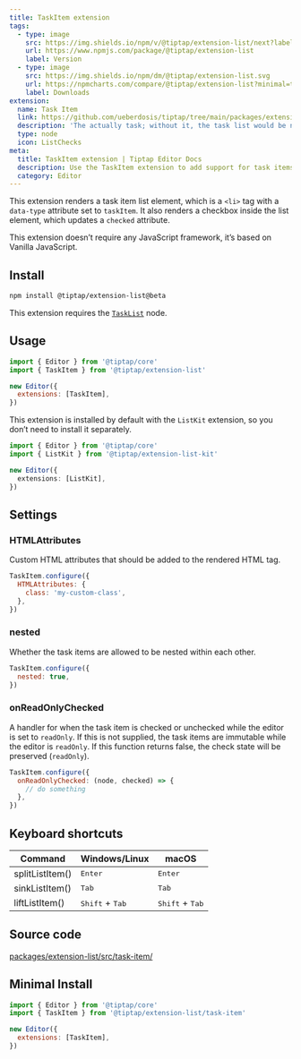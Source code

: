 ```yaml
---
title: TaskItem extension
tags:
  - type: image
    src: https://img.shields.io/npm/v/@tiptap/extension-list/next?label=version
    url: https://www.npmjs.com/package/@tiptap/extension-list
    label: Version
  - type: image
    src: https://img.shields.io/npm/dm/@tiptap/extension-list.svg
    url: https://npmcharts.com/compare/@tiptap/extension-list?minimal=true
    label: Downloads
extension:
  name: Task Item
  link: https://github.com/ueberdosis/tiptap/tree/main/packages/extension-list
  description: 'The actually task; without it, the task list would be nothing.'
  type: node
  icon: ListChecks
meta:
  title: TaskItem extension | Tiptap Editor Docs
  description: Use the TaskItem extension to add support for task items rendered as <li data-type="taskItem"> with checkboxes. More in our docs!
  category: Editor
---
```



This extension renders a task item list element, which is a `<li>` tag with a `data-type` attribute set to `taskItem`. It also renders a checkbox inside the list element, which updates a `checked` attribute.

This extension doesn’t require any JavaScript framework, it’s based on Vanilla JavaScript.

<CodeDemo path="/Nodes/TaskItem" />

## Install

```bash
npm install @tiptap/extension-list@beta
```

This extension requires the [`TaskList`](/editor/extensions/nodes/task-list) node.

## Usage

```js
import { Editor } from '@tiptap/core'
import { TaskItem } from '@tiptap/extension-list'

new Editor({
  extensions: [TaskItem],
})
```

This extension is installed by default with the `ListKit` extension, so you don’t need to install it separately.

```ts
import { Editor } from '@tiptap/core'
import { ListKit } from '@tiptap/extension-list-kit'

new Editor({
  extensions: [ListKit],
})
```

## Settings

### HTMLAttributes

Custom HTML attributes that should be added to the rendered HTML tag.

```js
TaskItem.configure({
  HTMLAttributes: {
    class: 'my-custom-class',
  },
})
```

### nested

Whether the task items are allowed to be nested within each other.

```js
TaskItem.configure({
  nested: true,
})
```

### onReadOnlyChecked

A handler for when the task item is checked or unchecked while the editor is set to `readOnly`.
If this is not supplied, the task items are immutable while the editor is `readOnly`.
If this function returns false, the check state will be preserved (`readOnly`).

```js
TaskItem.configure({
  onReadOnlyChecked: (node, checked) => {
    // do something
  },
})
```

## Keyboard shortcuts

| Command         | Windows/Linux                     | macOS                             |
| --------------- | --------------------------------- | --------------------------------- |
| splitListItem() | <kbd>Enter</kbd>                  | <kbd>Enter</kbd>                  |
| sinkListItem()  | <kbd>Tab</kbd>                    | <kbd>Tab</kbd>                    |
| liftListItem()  | <kbd>Shift</kbd> + <kbd>Tab</kbd> | <kbd>Shift</kbd> + <kbd>Tab</kbd> |

## Source code

[packages/extension-list/src/task-item/](https://github.com/ueberdosis/tiptap/blob/main/packages/extension-list/src/task-item/)

## Minimal Install

```js
import { Editor } from '@tiptap/core'
import { TaskItem } from '@tiptap/extension-list/task-item'

new Editor({
  extensions: [TaskItem],
})
```
